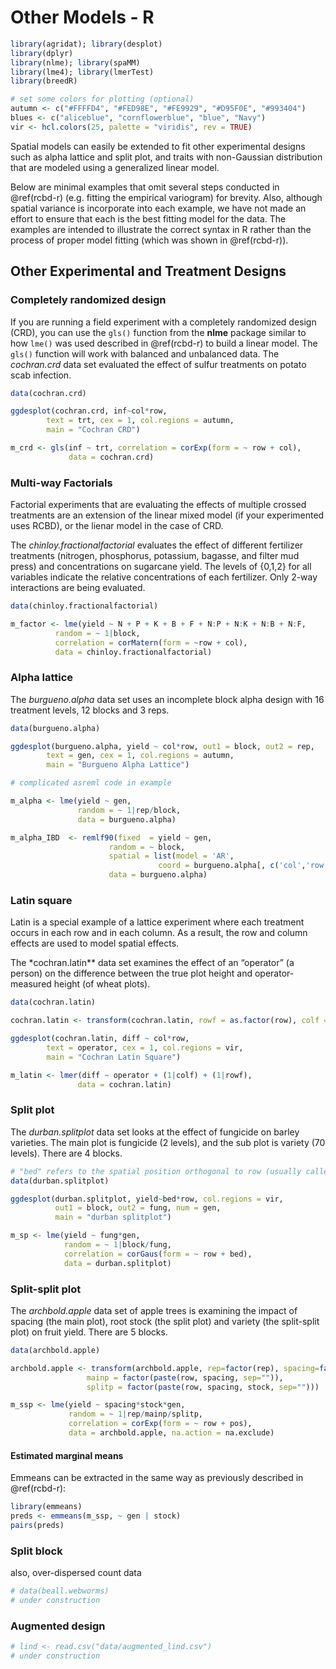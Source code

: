 # Other Models - R {#model-extension-r}

```r
library(agridat); library(desplot)
library(dplyr)
library(nlme); library(spaMM)
library(lme4); library(lmerTest)
library(breedR)

# set some colors for plotting (optional)
autumn <- c("#FFFFD4", "#FED98E", "#FE9929", "#D95F0E", "#993404")
blues <- c("aliceblue", "cornflowerblue", "blue", "Navy")
vir <- hcl.colors(25, palette = "viridis", rev = TRUE)
```

Spatial models can easily be extended to fit other experimental designs such as alpha lattice and split plot, and traits with non-Gaussian distribution that are modeled using a generalized linear model. 

Below are minimal examples that omit several steps conducted in \@ref(rcbd-r) (e.g. fitting the empirical variogram) for brevity. Also, although spatial variance is incorporate into each example, we have not made an effort to ensure that each is the best fitting model for the data. The examples are intended to illustrate the correct syntax in R rather than the process of proper model fitting (which was shown in \@ref(rcbd-r)). 

## Other Experimental and Treatment Designs

### Completely randomized design 

If you are running a field experiment with a completely randomized design (CRD), you can use the `gls()` function from the **nlme** package similar to how `lme()` was used described in \@ref(rcbd-r) to build a linear model. The `gls()` function will work with balanced and unbalanced data. 
The *cochran.crd* data set evaluated the effect of sulfur treatments on potato scab infection. 
```r
data(cochran.crd)

ggdesplot(cochran.crd, inf~col*row,
        text = trt, cex = 1, col.regions = autumn, 
        main = "Cochran CRD")

m_crd <- gls(inf ~ trt, correlation = corExp(form = ~ row + col),
             data = cochran.crd)
```

### Multi-way Factorials 

Factorial experiments that are evaluating the effects of multiple crossed treatments are an extension of the linear mixed model (if your experimented uses RCBD), or the lienar model in the case of CRD.

The *chinloy.fractionalfactorial* evaluates the effect of different fertilizer treatments (nitrogen, phosphorus, potassium, bagasse, and filter mud press) and concentrations on sugarcane yield. The levels of {0,1,2} for all variables indicate the relative concentrations of each fertilizer. Only 2-way interactions are being evaluated. 

```r
data(chinloy.fractionalfactorial)

m_factor <- lme(yield ~ N + P + K + B + F + N:P + N:K + N:B + N:F, 
          random = ~ 1|block, 
          correlation = corMatern(form = ~row + col), 
          data = chinloy.fractionalfactorial)
```

### Alpha lattice

The *burgueno.alpha* data set uses an incomplete block alpha design with 16 treatment levels, 12 blocks and 3 reps. 
```r
data(burgueno.alpha)

ggdesplot(burgueno.alpha, yield ~ col*row, out1 = block, out2 = rep, 
        text = gen, cex = 1, col.regions = autumn, 
        main = "Burgueno Alpha Lattice")

# complicated asreml code in example

m_alpha <- lme(yield ~ gen,
               random = ~ 1|rep/block,
               data = burgueno.alpha)

m_alpha_IBD  <- remlf90(fixed  = yield ~ gen,
                      random = ~ block,
                      spatial = list(model = 'AR', 
                                 coord = burgueno.alpha[, c('col','row')]), 
                      data = burgueno.alpha)
```

### Latin square

Latin is a special example of a lattice experiment where each treatment occurs in each row and in each column. As a result, the row and column effects are used to model spatial effects. 

The *cochran.latin** data set examines the effect of an "operator" (a person) on the difference between the true plot height and operator-measured height (of wheat plots). 
```r
data(cochran.latin)

cochran.latin <- transform(cochran.latin, rowf = as.factor(row), colf = as.factor(col))

ggdesplot(cochran.latin, diff ~ col*row, 
        text = operator, cex = 1, col.regions = vir, 
        main = "Cochran Latin Square")

m_latin <- lmer(diff ~ operator + (1|colf) + (1|rowf),
               data = cochran.latin)
```

### Split plot

The *durban.splitplot* data set looks at the effect of fungicide on barley varieties. The main plot is fungicide (2 levels), and the sub plot is variety (70 levels). There are 4 blocks. 
```r
# "bed" refers to the spatial position orthogonal to row (usually called 'column')
data(durban.splitplot)

ggdesplot(durban.splitplot, yield~bed*row, col.regions = vir,
          out1 = block, out2 = fung, num = gen, 
          main = "durban splitplot")

m_sp <- lme(yield ~ fung*gen,
            random = ~ 1|block/fung, 
            correlation = corGaus(form = ~ row + bed), 
            data = durban.splitplot)
```

### Split-split plot

The *archbold.apple* data set of apple trees is examining the impact of spacing (the main plot), root stock (the split plot) and variety (the split-split plot) on fruit yield. There are 5 blocks. 
```r
data(archbold.apple)

archbold.apple <- transform(archbold.apple, rep=factor(rep), spacing=factor(spacing), trt=factor(trt),
                 mainp = factor(paste(row, spacing, sep="")),
                 splitp = factor(paste(row, spacing, stock, sep="")))

m_ssp <- lme(yield ~ spacing*stock*gen, 
             random = ~ 1|rep/mainp/splitp, 
             correlation = corExp(form = ~ row + pos), 
             data = archbold.apple, na.action = na.exclude)
```

#### Estimated marginal means

Emmeans can be extracted in the same way as previously described in \@ref(rcbd-r):
```r
library(emmeans)
preds <- emmeans(m_ssp, ~ gen | stock)
pairs(preds)
```

### Split block

also, over-dispersed count data
```r
# data(beall.webworms)  
# under construction
```

### Augmented design

```r
# lind <- read.csv("data/augmented_lind.csv")
# under construction
```


